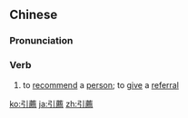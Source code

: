 {{also|引荐}}
==Chinese==
{{zh-forms|s=引荐}}

===Pronunciation===
{{zh-pron
|m=yǐnjiàn
|c=jan5 zin3
|mn=qz,xm,zz:ín-chiàn/xm:ín-chiān
|cat=v
}}

===Verb===
{{zh-verb}}

# to [[recommend]] a [[person]]; to [[give]] a [[referral]]

[[ko:引薦]]
[[ja:引薦]]
[[zh:引薦]]